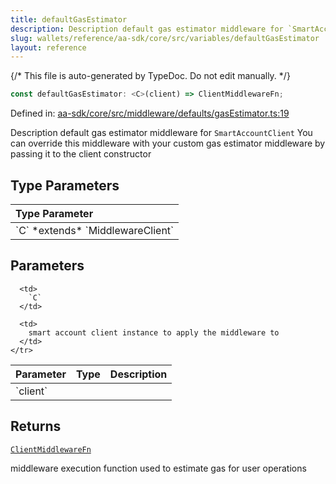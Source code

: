 ```yaml
---
title: defaultGasEstimator
description: Description default gas estimator middleware for `SmartAccountClient` You can override this middleware with your custom gas estimator middleware by passing it to the client constructor
slug: wallets/reference/aa-sdk/core/src/variables/defaultGasEstimator
layout: reference
---
```


{/* This file is auto-generated by TypeDoc. Do not edit manually. */}

```ts
const defaultGasEstimator: <C>(client) => ClientMiddlewareFn;
```

Defined in: [aa-sdk/core/src/middleware/defaults/gasEstimator.ts:19](https://github.com/alchemyplatform/aa-sdk/blob/9df5be8c23af4e472bcb503c17766b16da0ad87d/aa-sdk/core/src/middleware/defaults/gasEstimator.ts#L19)

Description default gas estimator middleware for `SmartAccountClient`
You can override this middleware with your custom gas estimator middleware
by passing it to the client constructor

## Type Parameters

<table>
  <thead>
    <tr>
      <th align="left">Type Parameter</th>
    </tr>
  </thead>

  <tbody>
    <tr>
      <td>
        `C` *extends* `MiddlewareClient`
      </td>
    </tr>
  </tbody>
</table>

## Parameters

<table>
  <thead>
    <tr>
      <th align="left">Parameter</th>
      <th align="left">Type</th>
      <th align="left">Description</th>
    </tr>
  </thead>

  <tbody>
    <tr>
      <td>
        `client`
      </td>

      <td>
        `C`
      </td>

      <td>
        smart account client instance to apply the middleware to
      </td>
    </tr>

  </tbody>
</table>

## Returns

[`ClientMiddlewareFn`](../type-aliases/ClientMiddlewareFn.mdx)

middleware execution function used to estimate gas for user operations

